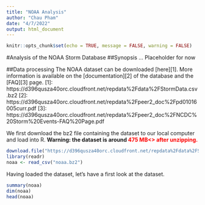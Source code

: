 ```yaml
---
title: "NOAA Analysis"
author: "Chau Pham"
date: "4/7/2022"
output: html_document
---
```


```r
knitr::opts_chunk$set(echo = TRUE, message = FALSE, warning = FALSE)
```

#Analysis of the NOAA Storm Database
##Synopsis
... Placeholder for now

##Data processing
The NOAA dataset can be downloaded [here][1]. More information is available on the [documentation][2] of the database and the [FAQ][3] page.
[1]: https://d396qusza40orc.cloudfront.net/repdata%2Fdata%2FStormData.csv.bz2
[2]: https://d396qusza40orc.cloudfront.net/repdata%2Fpeer2_doc%2Fpd01016005curr.pdf
[3]: https://d396qusza40orc.cloudfront.net/repdata%2Fpeer2_doc%2FNCDC%20Storm%20Events-FAQ%20Page.pdf

We first download the bz2 file containing the dataset to our local computer and load into R. **Warning: the dataset is around <span style="color: red;">475 MB<\span> after unzipping.**
```r
download.file("https://d396qusza40orc.cloudfront.net/repdata%2Fdata%2FStormData.csv.bz2", "noaa.bz2") ##optional if the dataset has already been downloaded
library(readr)
noaa <- read_csv("noaa.bz2")
```

Having loaded the dataset, let's have a first look at the dataset.
```r
summary(noaa)
dim(noaa)
head(noaa)
```
